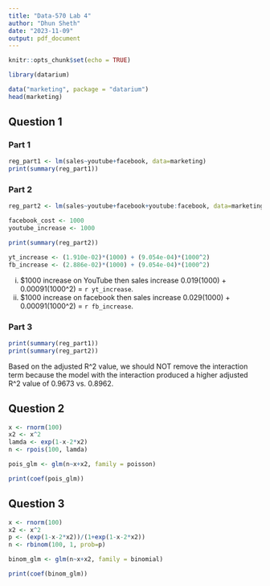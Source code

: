 ---
title: "Data-570 Lab 4"
author: "Dhun Sheth"
date: "2023-11-09"
output: pdf_document
---

```{r setup, include=FALSE}
knitr::opts_chunk$set(echo = TRUE)

library(datarium)

data("marketing", package = "datarium")
head(marketing)

```

## Question 1
### Part 1

```{r question_1_part_1}

reg_part1 <- lm(sales~youtube+facebook, data=marketing)
print(summary(reg_part1))

```
### Part 2
```{r question_1_part_2}

reg_part2 <- lm(sales~youtube+facebook+youtube:facebook, data=marketing)

facebook_cost <- 1000
youtube_increase <- 1000

print(summary(reg_part2))

yt_increase <- (1.910e-02)*(1000) + (9.054e-04)*(1000^2)
fb_increase <- (2.886e-02)*(1000) + (9.054e-04)*(1000^2)

```

i) $1000 increase on YouTube then sales increase 0.019(1000) + 0.00091(1000^2) = `r yt_increase`.
ii) $1000 increase on facebook then sales increase 0.029(1000) + 0.00091(1000^2) = `r fb_increase`.

### Part 3

```{r question_1_part_3}

print(summary(reg_part1))
print(summary(reg_part2))


```

Based on the adjusted R^2 value, we should NOT remove the interaction term
because the model with the interaction produced a higher adjusted R^2 value of
0.9673 vs. 0.8962.

## Question 2

```{r question_2}

x <- rnorm(100)
x2 <- x^2
lamda <- exp(1-x-2*x2)
n <- rpois(100, lamda)

pois_glm <- glm(n~x+x2, family = poisson)

print(coef(pois_glm))


```



## Question 3
```{r question_3}

x <- rnorm(100)
x2 <- x^2
p <- (exp(1-x-2*x2))/(1+exp(1-x-2*x2))
n <- rbinom(100, 1, prob=p)

binom_glm <- glm(n~x+x2, family = binomial)

print(coef(binom_glm))

```


